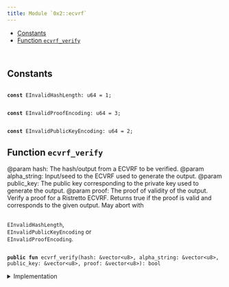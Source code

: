 ```yaml
---
title: Module `0x2::ecvrf`
---
```




-  [Constants](#@Constants_0)
-  [Function `ecvrf_verify`](#0x2_ecvrf_ecvrf_verify)


<pre><code>
</code></pre>



<Link id="@Constants_0"></Link>

## Constants


<Link id="0x2_ecvrf_EInvalidHashLength"></Link>



<pre><code>
<b>const</b> <Link href="ecvrf.md#0x2_ecvrf_EInvalidHashLength">EInvalidHashLength</Link>: u64 = 1;
</code></pre>



<Link id="0x2_ecvrf_EInvalidProofEncoding"></Link>



<pre><code>
<b>const</b> <Link href="ecvrf.md#0x2_ecvrf_EInvalidProofEncoding">EInvalidProofEncoding</Link>: u64 = 3;
</code></pre>



<Link id="0x2_ecvrf_EInvalidPublicKeyEncoding"></Link>



<pre><code>
<b>const</b> <Link href="ecvrf.md#0x2_ecvrf_EInvalidPublicKeyEncoding">EInvalidPublicKeyEncoding</Link>: u64 = 2;
</code></pre>



<Link id="0x2_ecvrf_ecvrf_verify"></Link>

## Function `ecvrf_verify`

@param hash: The hash/output from a ECVRF to be verified.
@param alpha_string: Input/seed to the ECVRF used to generate the output.
@param public_key: The public key corresponding to the private key used to generate the output.
@param proof: The proof of validity of the output.
Verify a proof for a Ristretto ECVRF. Returns true if the proof is valid and corresponds to the given output. May abort with <code>
<Link href="ecvrf.md#0x2_ecvrf_EInvalidHashLength">EInvalidHashLength</Link></code>, <code>
<Link href="ecvrf.md#0x2_ecvrf_EInvalidPublicKeyEncoding">EInvalidPublicKeyEncoding</Link></code> or <code>
<Link href="ecvrf.md#0x2_ecvrf_EInvalidProofEncoding">EInvalidProofEncoding</Link></code>.


<pre><code>
<b>public</b> <b>fun</b> <Link href="ecvrf.md#0x2_ecvrf_ecvrf_verify">ecvrf_verify</Link>(<Link href="hash.md#0x2_hash">hash</Link>: &<Link href="../move-stdlib/vector.md#0x1_vector">vector</Link>&lt;u8&gt;, alpha_string: &<Link href="../move-stdlib/vector.md#0x1_vector">vector</Link>&lt;u8&gt;, public_key: &<Link href="../move-stdlib/vector.md#0x1_vector">vector</Link>&lt;u8&gt;, proof: &<Link href="../move-stdlib/vector.md#0x1_vector">vector</Link>&lt;u8&gt;): bool
</code></pre>



<details>
<summary>Implementation</summary>


<pre><code>
<b>public</b> <b>native</b> <b>fun</b> <Link href="ecvrf.md#0x2_ecvrf_ecvrf_verify">ecvrf_verify</Link>(<Link href="hash.md#0x2_hash">hash</Link>: &<Link href="../move-stdlib/vector.md#0x1_vector">vector</Link>&lt;u8&gt;, alpha_string: &<Link href="../move-stdlib/vector.md#0x1_vector">vector</Link>&lt;u8&gt;, public_key: &<Link href="../move-stdlib/vector.md#0x1_vector">vector</Link>&lt;u8&gt;, proof: &<Link href="../move-stdlib/vector.md#0x1_vector">vector</Link>&lt;u8&gt;): bool;
</code></pre>



</details>
